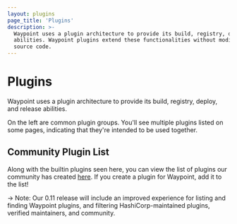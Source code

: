 ```yaml
---
layout: plugins
page_title: 'Plugins'
description: >-
  Waypoint uses a plugin architecture to provide its build, registry, deploy, and release
  abilities. Waypoint plugins extend these functionalities without modifying the core
  source code.
---
```


# Plugins

Waypoint uses a plugin architecture to provide its build, registry, deploy, and release abilities.

On the left are common plugin groups. You'll see multiple plugins listed on some pages, indicating
that they're intended to be used together.

## Community Plugin List

Along with the builtin plugins seen here, you can view the list of plugins our community has created
[here](https://github.com/hashicorp/waypoint-plugin-examples#community-built-plugins). If you create
a plugin for Waypoint, add it to the list!

-> Note: Our 0.11 release will include an improved experience for listing and finding Waypoint plugins,
and filtering HashiCorp-maintained plugins, verified maintainers, and community.
